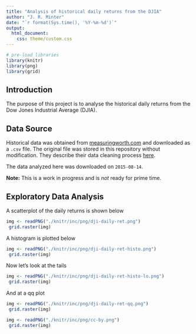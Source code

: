 ```yaml
---
title: "Analysis of historical daily returns from the DJIA"
author: "J. R. Minter"
date: "`r format(Sys.time(), '%Y-%m-%d')`"
output:
  html_document:
    css: theme/custom.css
---
```

```r
# pre-load libraries
library(knitr)
library(png)
library(grid)
```

## Introduction

The purpose of this project is to analyse the historical daily
returns from the Dow Jones Industrial Average (DJIA).

## Data Source

Historical data was obtained from
[measuringworth.com](http://measuringworth.com/DJA/) and 
downloaded as a `.csv` file. The original file was stored in 
this repository without modification.
They describe their data cleaning process
[here](http://measuringworth.com/DJA/DowSource.htm).

The data analyzed here was downloaded on `2015-08-14`.

**Note:** This is a work in progress and is *not* ready for prime time.

## Exploratory Data Analysis

A scatterplot of the daily returns is shown below

```r
img <- readPNG("./knitr/inc/png/dji-daily-ret.png")
 grid.raster(img)
```

A histogram is plotted below


```r
img <- readPNG("./knitr/inc/png/dji-daily-ret-histo.png")
 grid.raster(img)
```

Now let's look at the tails

```r
img <- readPNG("./knitr/inc/png/dji-daily-ret-histo-lo.png")
 grid.raster(img)
```

And at a qq plot

```r
img <- readPNG("./knitr/inc/png/dji-daily-ret-qq.png")
 grid.raster(img)
```


```r
img <- readPNG("./knitr/inc/png/cc-by.png")
 grid.raster(img)
```
